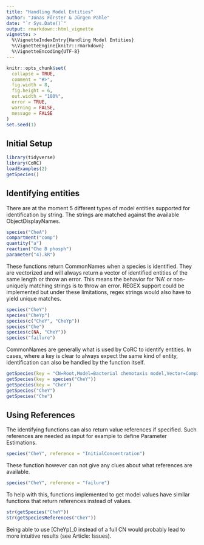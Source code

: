 ```yaml
---
title: "Handling Model Entities"
author: "Jonas Förster & Jürgen Pahle"
date: "`r Sys.Date()`"
output: rmarkdown::html_vignette
vignette: >
  %\VignetteIndexEntry{Handling Model Entities}
  %\VignetteEngine{knitr::rmarkdown}
  %\VignetteEncoding{UTF-8}
---
```


```r
knitr::opts_chunk$set(
  collapse = TRUE,
  comment = "#>",
  fig.width = 8,
  fig.height = 6,
  out.width = "100%",
  error = TRUE,
  warning = FALSE,
  message = FALSE
)
set.seed(1)
```

## Initial Setup

```r
library(tidyverse)
library(CoRC)
loadExamples(2)
getSpecies()
```

## Identifying entities

There are at the moment 5 different types of model entities supported for identification by string.
The strings are matched against the available ObjectDisplayNames.

```r
species("CheA")
compartment("comp")
quantity("a")
reaction("Che B phosph")
parameter("4).kR")
```

These functions return CommonNames when a species is identified.
They are vectorized and will always return a vector of identified entities of the same length or throw an error.
This means the behavior for 'NA' or non-uniquely matching strings is to throw an error.
REGEX support could be implemented but under these limitations, regex strings would also have to yield unique matches.

```r
species("CheY")
species("CheYp")
species(c("CheY", "CheYp"))
species("Che")
species(c(NA, "CheY"))
species("failure")
```

CommonNames are generally what is used by CoRC to identify entities.
In cases, where a key is clear to always expect the same kind of entity, identification can also be handled by the function itself.

```r
getSpecies(key = "CN=Root,Model=Bacterial chemotaxis model,Vector=Compartments[compartment],Vector=Metabolites[CheY]")
getSpecies(key = species("CheY"))
getSpecies(key = "CheY")
getSpecies("CheY")
getSpecies("Che")
```

## Using References

The identifying functions can also return value references if specified.
Such references are needed as input for example to define Parameter Estimations.

```r
species("CheY", reference = "InitialConcentration")
```

These function however can not give any clues about what references are available.

```r
species("CheY", reference = "failure")
```

To help with this, functions implemented to get model values have similar functions that return references instead of values.

```r
str(getSpecies("CheY"))
str(getSpeciesReferences("CheY"))
```

Being able to use [CheYp]_0 instead of a full CN would probably lead to more intuitive results (see Article: Issues).
